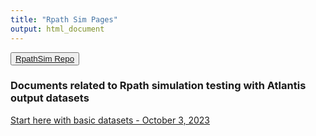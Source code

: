 ```yaml
---
title: "Rpath Sim Pages"
output: html_document
---
```


 <!-- ADD LINKS BELOW, note, using the RMD link syntax will open the presentation in the same tab, which is annoying. Use the html with the "_blank" to fix that behavior -->
 
<button>
    <a href="https://github.com/NOAA-EDAB/RpathSim"> RpathSim Repo </a>
</button>

### Documents related to Rpath simulation testing with Atlantis output datasets

<a href="https://noaa-edab.github.io/RpathSim/ParametersforRpath.html" target="_blank">Start here with basic datasets - October 3, 2023</a>